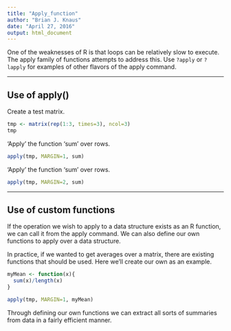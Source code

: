 ```yaml
---
title: "Apply_function"
author: "Brian J. Knaus"
date: "April 27, 2016"
output: html_document
---
```



One of the weaknesses of R is that loops can be relatively slow to execute.
The apply family of functions attempts to address this.
Use `?apply` or `?lapply` for examples of other flavors of the apply command.

*****

## Use of apply()

Create a test matrix.

```r
tmp <- matrix(rep(1:3, times=3), ncol=3)
tmp
```


'Apply' the function 'sum' over rows.

```r
apply(tmp, MARGIN=1, sum)
```


'Apply' the function 'sum' over rows.

```r
apply(tmp, MARGIN=2, sum)
```


*****

## Use of custom functions


If the operation we wish to apply to a data structure exists as an R function, we can call it from the apply command.
We can also define our own functions to apply over a data structure.


In practice, if we wanted to get averages over a matrix, there are existing functions that should be used.
Here we'll create our own as an example.


```r
myMean <- function(x){
  sum(x)/length(x)
}

apply(tmp, MARGIN=1, myMean)

```


Through defining our own functions we can extract all sorts of summaries from data in a fairly efficient manner.
